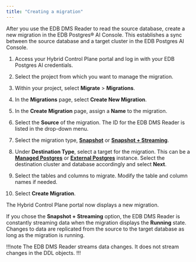 ```yaml
---
title: "Creating a migration"
---
```


After you use the EDB DMS Reader to read the source database, create a new migration in the EDB Postgres® AI Console. 
This establishes a sync between the source database and a target cluster in the EDB Postgres AI Console. 

1.  Access your Hybrid Control Plane portal and log in with your EDB Postgres AI credentials.

1.  Select the project from which you want to manage the migration.

1.  Within your project, select **Migrate** > **Migrations**. 

1.  In the **Migrations** page, select **Create New Migration**. 

1.  In the **Create Migration** page, assign a **Name** to the migration. 

1.  Select the **Source** of the migration. The ID for the EDB DMS Reader is listed in the drop-down menu.

1.  Select the migration type, [**Snapshot**](/edb-postgres-ai/migration-etl/data-migration-service/terminology/#snapshot-migration) or [**Snapshot + Streaming**](/edb-postgres-ai/migration-etl/data-migration-service/terminology/#snapshot--streaming-migration).

1.  Under **Destination Type**, select a target for the migration. This can be a [**Managed Postgres**](/edb-postgres-ai/migration-etl/data-migration-service/terminology/#managed-postgres) or [**External Postgres**](/edb-postgres-ai/migration-etl/data-migration-service/terminology/#external-postgres) instance. Select the destination cluster and database accordingly and select **Next**.

1.  Select the tables and columns to migrate. Modify the table and column names if needed.

1.  Select **Create Migration**.

The Hybrid Control Plane portal now displays a new migration.

If you chose the **Snapshot + Streaming** option, the EDB DMS Reader is constantly streaming data when the migration displays the **Running** state. Changes to data are replicated from the source to the target database as long as the migration is running. 

!!!note 
   The EDB DMS Reader streams data changes. It does not stream changes in the DDL objects.
!!!
